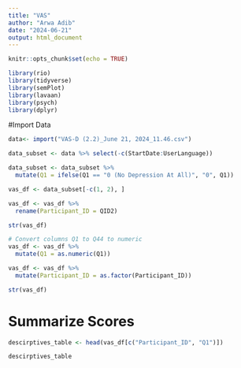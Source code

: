 ```yaml
---
title: "VAS"
author: "Arwa Adib"
date: "2024-06-21"
output: html_document
---
```


```r
knitr::opts_chunk$set(echo = TRUE)

library(rio)
library(tidyverse)
library(semPlot)
library(lavaan)
library(psych)
library(dplyr)
```

#Import Data

```r
data<- import("VAS-D (2.2)_June 21, 2024_11.46.csv")
```

```r
data_subset <- data %>% select(-c(StartDate:UserLanguage))
```

```r
data_subset <- data_subset %>%
  mutate(Q1 = ifelse(Q1 == "0 (No Depression At All)", "0", Q1))
```

```r
vas_df <- data_subset[-c(1, 2), ]
```

```r
vas_df <- vas_df %>%
  rename(Participant_ID = QID2)
```

```r
str(vas_df)

# Convert columns Q1 to Q44 to numeric
vas_df <- vas_df %>%
  mutate(Q1 = as.numeric(Q1))

vas_df <- vas_df %>%
  mutate(Participant_ID = as.factor(Participant_ID))

str(vas_df)
```

# Summarize Scores

```r
descirptives_table <- head(vas_df[c("Participant_ID", "Q1")])

descirptives_table
```